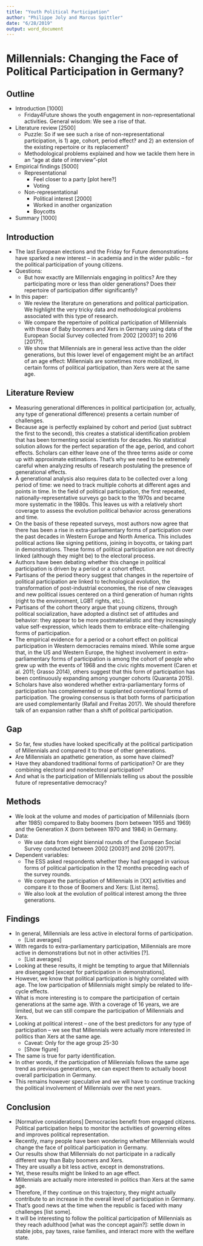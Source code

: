 ```yaml
---
title: "Youth Political Participation"
author: "Philippe Joly and Marcus Spittler"
date: "6/28/2019"
output: word_document
---
```


# Millennials: Changing the Face of Political Participation in Germany?

## Outline

- Introduction [1000]
    - Friday4Future shows the youth engagement in non-representational activities. General wisdom: We see a rise of that.
- Literature review [2500]
    - Puzzle: So if we see such a rise of non-representational participation, is 1) age, cohort, period effect? and 2) an extension of the existing repertoire or its replacement?
    - Methodological problems explained and how we tackle them here in an "age at date of interview"-plot
- Empirical findings [5000]
    - Representational
        - Feel closer to a party [plot here?]
        - Voting
    - Non-representational
        - Political interest [2000]
        - Worked in another organization
        - Boycotts
- Summary [1000]


## Introduction

- The last European elections and the Friday for Future demonstrations have sparked a new interest – in academia and in the wider public – for the political participation of young citizens.
- Questions:
    - But how exactly are Millennials engaging in politics? Are they participating more or less than older generations? Does their repertoire of participation differ significantly?
- In this paper:
    - We review the literature on generations and political participation. We highlight the very tricky data and methodological problems associated with this type of research.
    - We compare the repertoire of political participation of Millennials with those of Baby boomers and Xers in Germany using data of the European Social Survey collected from 2002 [2003?] to 2016 [2017?].
    - We show that Millennials are in general less active than the older generations, but this lower level of engagement might be an artifact of an age effect: Millennials are sometimes more mobilized, in certain forms of political participation, than Xers were at the same age.

## Literature Review

- Measuring generational differences in political participation (or, actually, any type of generational difference) presents a certain number of challenges.
- Because age is perfectly explained by cohort and period (just subtract the first to the second), this creates a statistical identification problem that has been tormenting social scientists for decades. No statistical solution allows for the perfect separation of the age, period, and cohort effects. Scholars can either leave one of the three terms aside or come up with approximate estimations. That’s why we need to be extremely careful when analyzing results of research postulating the presence of generational effects.
- A generational analysis also requires data to be collected over a long period of time: we need to track multiple cohorts at different ages and points in time. In the field of political participation, the first repeated, nationally-representative surveys go back to the 1970s and became more systematic in the 1980s. This leaves us with a relatively short coverage to assess the evolution political behavior across generations and time.
- On the basis of these repeated surveys, most authors now agree that there has been a rise in extra-parliamentary forms of participation over the past decades in Western Europe and North America. This includes political actions like signing petitions, joining in boycotts, or taking part in demonstrations. These forms of political participation are not directly linked (although they might be) to the electoral process.
- Authors have been debating whether this change in political participation is driven by a period or a cohort effect.
- Partisans of the period theory suggest that changes in the repertoire of political participation are linked to technological evolution, the transformation of post-industrial economies, the rise of new cleavages and new political issues centered on a third generation of human rights (right to the environment, LGBT rights, etc.).
- Partisans of the cohort theory argue that young citizens, through political socialization, have adopted a distinct set of attitudes and behavior: they appear to be more postmaterialistic and they increasingly value self-expression, which leads them to embrace elite-challenging forms of participation.
- The empirical evidence for a period or a cohort effect on political participation in Western democracies remains mixed. While some argue that, in the US and Western Europe, the highest involvement in extra-parliamentary forms of participation is among the cohort of people who grew up with the events of 1968 and the civic rights movement (Caren et al. 2011; Grasso 2014), others suggest that this form of participation has been continuously expanding among younger cohorts (Quaranta 2015).
- Scholars have also wondered whether extra-parliamentary forms of participation has complemented or supplanted conventional forms of participation. The growing consensus is that both forms of participation are used complementarily (Rafail and Freitas 2017). We should therefore talk of an expansion rather than a shift of political participation.

## Gap

- So far, few studies have looked specifically at the political participation of Millennials and compared it to those of other generations.
- Are Millennials an apathetic generation, as some have claimed?
- Have they abandoned traditional forms of participation? Or are they combining electoral and nonelectoral participation?
- And what is the participation of Millennials telling us about the possible future of representative democracy?

## Methods

- We look at the volume and modes of participation of Millennials (born after 1985) compared to Baby boomers (born between 1955 and 1969) and the Generation X (born between 1970 and 1984) in Germany.
- Data:
    - We use data from eight biennial rounds of the European Social Survey conducted between 2002 [2003?] and 2016 [2017?].
- Dependent variables:
    - The ESS asked respondents whether they had engaged in various forms of political participation in the 12 months preceding each of the survey rounds.
    - We compare the participation of Millennials in [XX] activities and compare it to those of Boomers and Xers: [List items].
    - We also look at the evolution of political interest among the three generations.

## Findings

- In general, Millennials are less active in electoral forms of participation.
    - [List averages]
- With regards to extra-parliamentary participation, Millennials are more active in demonstrations but not in other activities [?].
    - [List averages]
- Looking at these results, it might be tempting to argue that Millennials are disengaged [except for participation in demonstrations].
- However, we know that political participation is highly correlated with age. The low participation of Millennials might simply be related to life-cycle effects.
- What is more interesting is to compare the participation of certain generations at the same age. With a coverage of 16 years, we are limited, but we can still compare the participation of Millennials and Xers.
- Looking at political interest – one of the best predictors for any type of participation – we see that Millennials were actually more interested in politics than Xers at the same age.
    - Caveat: Only for the age group 25-30
    - [Show figure]
- The same is true for party identification.
- In other words, if the participation of Millennials follows the same age trend as previous generations, we can expect them to actually boost overall participation in Germany.
- This remains however speculative and we will have to continue tracking the political involvement of Millennials over the next years.

## Conclusion

- [Normative considerations] Democracies benefit from engaged citizens. Political participation helps to monitor the activities of governing elites and improves political representation.
- Recently, many people have been wondering whether Millennials would change the face of political participation in Germany.
- Our results show that Millennials do not participate in a radically different way than Baby boomers and Xers.
- They are usually a bit less active, except in demonstrations.
- Yet, these results might be linked to an age effect.
- Millennials are actually more interested in politics than Xers at the same age.
- Therefore, if they continue on this trajectory, they might actually contribute to an increase in the overall level of participation in Germany.
- That’s good news at the time when the republic is faced with many challenges [list some].
- It will be interesting to follow the political participation of Millennials as they reach adulthood [what was the concept again?]: settle down in stable jobs, pay taxes, raise families, and interact more with the welfare state.
